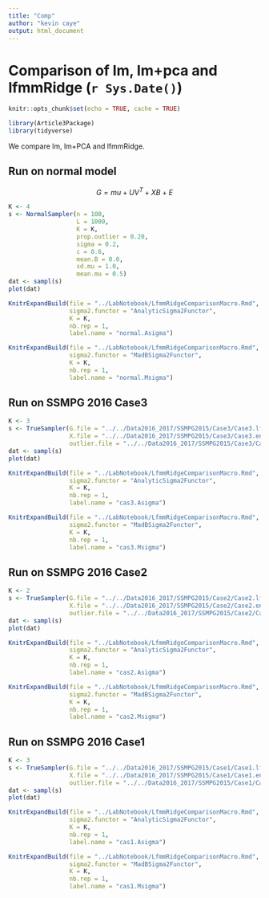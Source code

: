 ```yaml
---
title: "Comp"
author: "kevin caye"
output: html_document
---
```


# Comparison of lm, lm+pca and lfmmRidge (`r Sys.Date()`)

```r
knitr::opts_chunk$set(echo = TRUE, cache = TRUE)
```

```r
library(Article3Package)
library(tidyverse)
```

We compare lm, lm+PCA and lfmmRidge.

## Run on normal model 

$$G = mu + U V^T + X B + E$$

```r
K <- 4
s <- NormalSampler(n = 100,
                   L = 1000,
                   K = K,
                   prop.outlier = 0.20,
                   sigma = 0.2,
                   c = 0.6,
                   mean.B = 0.0,
                   sd.mu = 1.0,
                   mean.mu = 0.5)
dat <- sampl(s)
plot(dat)

```

```r
KnitrExpandBuild(file = "../LabNotebook/LfmmRidgeComparisonMacro.Rmd",
                 sigma2.functor = "AnalyticSigma2Functor",
                 K = K,
                 nb.rep = 1,
                 label.name = "normal.Asigma")
```


```r
KnitrExpandBuild(file = "../LabNotebook/LfmmRidgeComparisonMacro.Rmd",
                 sigma2.functor = "MadBSigma2Functor",
                 K = K,
                 nb.rep = 1,
                 label.name = "normal.Msigma")
```

## Run on SSMPG 2016 Case3

```r
K <- 3
s <- TrueSampler(G.file = "../../Data2016_2017/SSMPG2015/Case3/Case3.lfmm",
                 X.file = "../../Data2016_2017/SSMPG2015/Case3/Case3.env",
                 outlier.file = "../../Data2016_2017/SSMPG2015/Case3/Case3.outlier")
dat <- sampl(s)
plot(dat)
```


```r
KnitrExpandBuild(file = "../LabNotebook/LfmmRidgeComparisonMacro.Rmd",
                 sigma2.functor = "AnalyticSigma2Functor",
                 K = K,
                 nb.rep = 1,
                 label.name = "cas3.Asigma")
```


```r
KnitrExpandBuild(file = "../LabNotebook/LfmmRidgeComparisonMacro.Rmd",
                 sigma2.functor = "MadBSigma2Functor",
                 K = K,
                 nb.rep = 1,
                 label.name = "cas3.Msigma")
```


## Run on SSMPG 2016 Case2

```r
K <- 2
s <- TrueSampler(G.file = "../../Data2016_2017/SSMPG2015/Case2/Case2.lfmm",
                 X.file = "../../Data2016_2017/SSMPG2015/Case2/Case2.env",
                 outlier.file = "../../Data2016_2017/SSMPG2015/Case2/Case2.outlier")
dat <- sampl(s)
plot(dat)
```


```r
KnitrExpandBuild(file = "../LabNotebook/LfmmRidgeComparisonMacro.Rmd",
                 sigma2.functor = "AnalyticSigma2Functor",
                 K = K,
                 nb.rep = 1,
                 label.name = "cas2.Asigma")
```


```r
KnitrExpandBuild(file = "../LabNotebook/LfmmRidgeComparisonMacro.Rmd",
                 sigma2.functor = "MadBSigma2Functor",
                 K = K,
                 nb.rep = 1,
                 label.name = "cas2.Msigma")
```

## Run on SSMPG 2016 Case1


```r
K <- 3
s <- TrueSampler(G.file = "../../Data2016_2017/SSMPG2015/Case1/Case1.lfmm",
                 X.file = "../../Data2016_2017/SSMPG2015/Case1/Case1.env",
                 outlier.file = "../../Data2016_2017/SSMPG2015/Case1/Case1.outlier")
dat <- sampl(s)
plot(dat)
```


```r
KnitrExpandBuild(file = "../LabNotebook/LfmmRidgeComparisonMacro.Rmd",
                 sigma2.functor = "AnalyticSigma2Functor",
                 K = K,
                 nb.rep = 1,
                 label.name = "cas1.Asigma")
```


```r
KnitrExpandBuild(file = "../LabNotebook/LfmmRidgeComparisonMacro.Rmd",
                 sigma2.functor = "MadBSigma2Functor",
                 K = K,
                 nb.rep = 1,
                 label.name = "cas1.Msigma")
```



